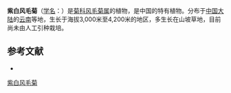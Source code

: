 {{Speciesbox
| name = 紫白风毛菊
| status = 
| status_system = 
| image =
| genus = Saussurea
| species = porphyroleuca
| authority = Hand.-Mazz.
}}

'''紫白风毛菊'''（[[学名|学名]]：{{lang|la|''Saussurea porphyroleuca''}}）是[[菊科|菊科]][[风毛菊属|风毛菊属]]的植物，是中国的特有植物。分布于[[中国大陆|中国大陆]]的[[云南|云南]]等地，生长于海拔3,000米至4,200米的地区，多生长在山坡草地，目前尚未由人工引种栽培。

== 参考文献 ==
<div class="references-small">
* {{cite web| url =http://www.bioinfo.cn/db05/KmzwSpecies.php?action=view&id=5023| title =紫白风毛菊| work =《中国高等植物数据库全库》| publisher =中国科学院微生物研究所| author =昆明植物研究所| accessdate =2009-02-24| deadurl =yes| archiveurl =https://web.archive.org/web/20160305004338/http://www.bioinfo.cn/db05/KmzwSpecies.php?action=view&id=5023| archivedate =2016-03-05}}
</div>
{{Taxonbar|from=Q15226898}}

[[Category:风毛菊属|紫白风毛菊]]


{{植物小作品}}